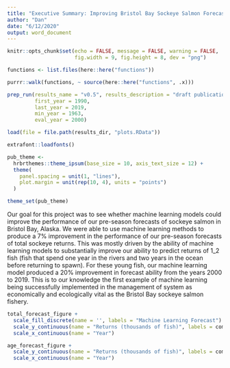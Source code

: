 ```yaml
---
title: "Executive Summary: Improving Bristol Bay Sockeye Salmon Forecasts Through Machine Learning"
author: "Dan"
date: "6/12/2020"
output: word_document
---
```


```r
knitr::opts_chunk$set(echo = FALSE, message = FALSE, warning = FALSE, 
                      fig.width = 9, fig.height = 8, dev = "png")

functions <- list.files(here::here("functions"))

purrr::walk(functions, ~ source(here::here("functions", .x)))

prep_run(results_name = "v0.5", results_description = "draft publication with boost tree improvements loo starting in 1990",
         first_year = 1990, 
         last_year = 2019,
         min_year = 1963, 
         eval_year = 2000)

load(file = file.path(results_dir, "plots.RData"))

extrafont::loadfonts()

pub_theme <-
  hrbrthemes::theme_ipsum(base_size = 10, axis_text_size = 12) +
  theme(
    panel.spacing = unit(1, "lines"),
    plot.margin = unit(rep(10, 4), units = "points")
  )

theme_set(pub_theme)

```

Our goal for this project was to see whether machine learning models could improve the performance of our pre-season forecasts of sockeye salmon in Bristol Bay, Alaska. We were able to use machine learning methods to produce a 7% improvement in the performance of our pre-season forecasts of total sockeye returns. This was mostly driven by the ability of machine learning models to substantially improve our ability to predict returns of 1_2 fish (fish that spend one year in the rivers and two years in the ocean before returning to spawn). For these young fish, our machine learning model produced a 20% improvement in forecast ability from the years 2000 to 2019. This is to our knowledge the first example of machine learning being successfully implemented in the management of system as economically and ecologically vital as the Bristol Bay sockeye salmon fishery. 




```r
total_forecast_figure + 
  scale_fill_discrete(name = '', labels = "Machine Learning Forecast") + 
  scale_y_continuous(name = "Returns (thousands of fish)", labels = comma) + 
  scale_x_continuous(name = "Year")
```


```r
age_forecast_figure + 
  scale_y_continuous(name = "Returns (thousands of fish)", labels = comma,expand = c(0,NA)) + 
  scale_x_continuous(name = "Year")
```



